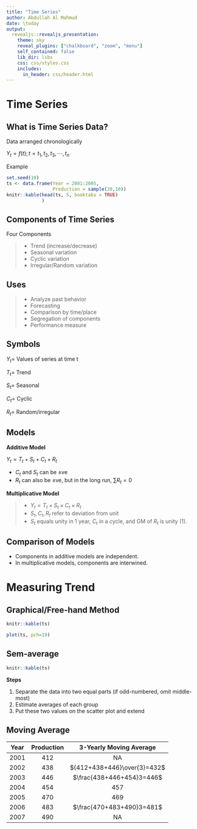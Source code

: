 ---
title: "Time Series"
author: Abdullah Al Mahmud
date: \today
output: 
  revealjs::revealjs_presentation:
    theme: sky
    reveal_plugins: ["chalkboard", "zoom", "menu"]
    self_contained: false
    lib_dir: libs
    css: css/styles.css
    includes:
      in_header: css/header.html
---

# Time Series

## What is Time Series Data?

<div class="container">
<div class="col">
Data arranged chronologically

$Y_t = f(t); t = t_1, t_2, t_3, \cdots, t_n$
</div>
<div class="col">
Example

```{r, echo=FALSE}
set.seed(10)
ts <- data.frame(Year = 2001:2005,
                 Production = sample(20,10))
knitr::kable(head(ts, 5, booktabs = TRUE)
             )
``` 
</div>
</div>

## Components of Time Series

Four Components

> -  Trend (increase/decrease)
> - Seasonal variation
> - Cyclic variation
> - Irregular/Random variation

## Uses

> - Analyze past behavior
> - Forecasting
> - Comparison by time/place
> - Segregation of components
> - Performance measure

## Symbols

$Y_t =$ Values of series at time t

$T_t =$ Trend

$S_t =$ Seasonal 

$C_t =$ Cyclic

$R_t =$ Random/irregular

## Models

<div class="container">
<div class="col">
**Additive Model**

$Y_t = T_t + S_t + C_t + R_t$

- $C_t$ and $S_t$ can be $\pm$ve
- $R_t$ can also be $\pm$ve, but in the long run, $\sum R_t = 0$
</div>
<div class="col">
**Multiplicative Model**

> - $Y_t = T_t \times S_t \times C_t \times R_t$
> - $S_t, C_t, R_t$ refer to deviation from unit
> - $S_t$ equals unity in 1 year, $C_t$ in a cycle, and GM of $R_t$ is unity (1). 
</div>
</div>

## Comparison of Models

- Components in additive models are independent. 
- In multiplicative models, components are interwined.

# Measuring Trend

## Graphical/Free-hand Method

<div class="container">
<div class="col">

```{r, echo=FALSE}
knitr::kable(ts)
```

</div>
<div class="col">
```{r, echo=FALSE}
plot(ts, pch=19)
```
</div>
</div>

## Sem-average

<div class="container">
<div class="col">
```{r, echo=FALSE}
knitr::kable(ts)
```
</div>
<div class="col">
**Steps**

1. Separate the data into two equal parts (if odd-numbered, omit middle-most)
2. Estimate averages of each group
3. Put these two values on the scatter plot and extend
</div>
</div>

## Moving Average

| Year | Production |   3-Yearly Moving  Average  |
|:----:|:----------:|:---------------------------:|
| 2001 |     412    |              NA             |
| 2002 |     438    | ${412+438+446}\over{3}=432$ |
| 2003 |     446    |  $\frac{438+446+454}3=446$  |
| 2004 |     454    |             457             |
| 2005 |     470    |             469             |
| 2006 |     483    |  $\frac{470+483+490}3=481$  |
| 2007 |     490    |              NA             |

<div class="container">
<div class="col">

</div>
<div class="col">

</div>
</div>
